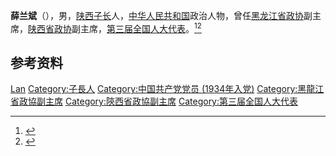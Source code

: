 '''薛兰斌'''（{{bd|1907年||？|}}），男，[[陕西|陕西]][[子长县|子长]]人，[[中华人民共和国|中华人民共和国]]政治人物，曾任[[黑龙江省政协|黑龙江省政协]]副主席，[[陕西省政协|陕西省政协]]副主席，[[第三届全国人大代表|第三届全国人大代表]]。<ref>{{Cite book|title=中华人民共和国职官志|author=何虎生, 李耀东, 向常福主编|publisher=中国社会出版社|year=2003|isbn=9787800883934|location=北京|pages=}}</ref><ref>{{Cite book|title=甘肃大辞典|author=郭方忠, 张克复, 吕靖华主编|publisher=甘肃文化出版社|year=2000|isbn=|location=兰州|pages=}}</ref>

== 参考资料 ==
{{reflist}}

{{中国人物小作品}}

{{Authority control}}
{{DEFAULTSORT:Xue薛}}
[[Category:薛姓|Lan]]
[[Category:子長人|Category:子長人]]
[[Category:中国共产党党员_(1934年入党)|Category:中国共产党党员 (1934年入党)]]
[[Category:黑龍江省政協副主席|Category:黑龍江省政協副主席]]
[[Category:陝西省政協副主席|Category:陝西省政協副主席]]
[[Category:第三届全国人大代表|Category:第三届全国人大代表]]